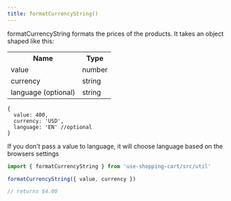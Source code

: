 ```yaml
---
title: formatCurrencyString()
---
```


formatCurrencyString formats the prices of the products. It takes an object shaped like this:

<table>
  <tr>
    <th>Name</th>
    <th>Type</th>
  </tr>
  <tr>
    <td>value</td>
    <td>number</td>
  </tr>
  <tr>
    <td>currency</td>
    <td>string</td>
  </tr>
  <tr>
    <td>language (optional)</td>
    <td>string</td>
  </tr>
</table>

```json5
{
  value: 400,
  currency: 'USD',
  language: 'EN' //optional
}
```

If you don't pass a value to language, it will choose language based on the browsers settings

```jsx
import { formatCurrencyString } from 'use-shopping-cart/src/util'

formatCurrencyString({ value, currency })

// returns $4.00
```

